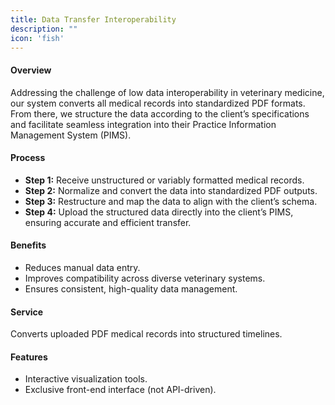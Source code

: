 ```yaml
---
title: Data Transfer Interoperability
description: ""
icon: 'fish'
---
```



#### Overview
Addressing the challenge of low data interoperability in veterinary medicine, our system converts all medical records into standardized PDF formats. From there, we structure the data according to the client’s specifications and facilitate seamless integration into their Practice Information Management System (PIMS).
#### Process
- **Step 1:** Receive unstructured or variably formatted medical records.
- **Step 2:** Normalize and convert the data into standardized PDF outputs.
- **Step 3:** Restructure and map the data to align with the client’s schema.
- **Step 4:** Upload the structured data directly into the client’s PIMS, ensuring accurate and efficient transfer.
#### Benefits
- Reduces manual data entry.
- Improves compatibility across diverse veterinary systems.
- Ensures consistent, high-quality data management.
#### Service 
Converts uploaded PDF medical records into structured timelines.
#### Features
- Interactive visualization tools.
- Exclusive front-end interface (not API-driven).
